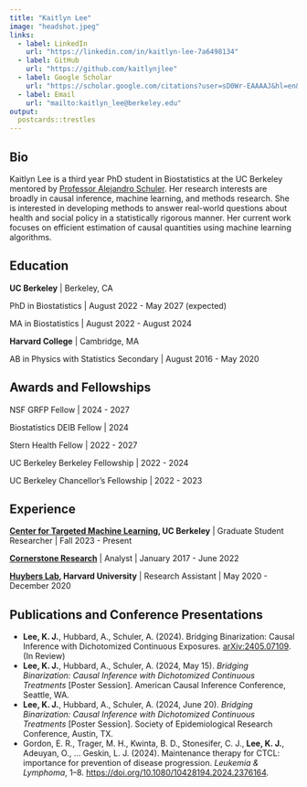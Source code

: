 ```yaml
---
title: "Kaitlyn Lee"
image: "headshot.jpeg"
links:
  - label: LinkedIn
    url: "https://linkedin.com/in/kaitlyn-lee-7a6498134"
  - label: GitHub
    url: "https://github.com/kaitlynjlee"
  - label: Google Scholar
    url: "https://scholar.google.com/citations?user=sD0Wr-EAAAAJ&hl=en&oi=ao"
  - label: Email
    url: "mailto:kaitlyn_lee@berkeley.edu"
output:
  postcards::trestles
---
```

 
## Bio

Kaitlyn Lee is a third year PhD student in Biostatistics at the UC Berkeley mentored by 
[Professor Alejandro Schuler](https://ctml.berkeley.edu/people/alejandro-schuler-phd). Her research interests are 
broadly in causal inference, machine learning, and methods research. She is 
interested in developing methods to answer real-world questions about health and 
social policy in a statistically rigorous manner. Her current work focuses on 
efficient estimation of causal quantities using machine learning algorithms.

## Education

**UC Berkeley** | Berkeley, CA

PhD in Biostatistics | August 2022 - May 2027 (expected)

MA in Biostatistics | August 2022 - August 2024


**Harvard College** | Cambridge, MA

AB in Physics with Statistics Secondary | August 2016 - May 2020

## Awards and Fellowships

NSF GRFP Fellow | 2024 - 2027

Biostatistics DEIB Fellow | 2024

Stern Health Fellow | 2022 - 2027

UC Berkeley Berkeley Fellowship | 2022 - 2024

UC Berkeley Chancellor's Fellowship | 2022 - 2023

## Experience

[**Center for Targeted Machine Learning**](https://ctml.berkeley.edu)**, UC Berkeley** | Graduate Student Researcher | Fall 2023 - Present

[**Cornerstone Research**](https://www.cornerstone.com) | Analyst | January 2017 - June 2022

[**Huybers Lab**](https://phuybers.sites.fas.harvard.edu)**, Harvard University** | Research Assistant | May 2020 - December 2020

## Publications and Conference Presentations

-	**Lee, K. J.**, Hubbard, A., Schuler, A. (2024). Bridging Binarization: Causal Inference with Dichotomized Continuous Exposures. [arXiv:2405.07109](https://arxiv.org/abs/2405.07109). (In Review)
-	**Lee, K. J.**, Hubbard, A., Schuler, A. (2024, May 15). *Bridging Binarization: Causal Inference with Dichotomized Continuous Treatments* [Poster Session]. American Causal Inference Conference, Seattle, WA.
-	**Lee, K. J.**, Hubbard, A., Schuler, A. (2024, June 20). *Bridging Binarization: Causal Inference with Dichotomized Continuous Treatments* [Poster Session]. Society of Epidemiological Research Conference, Austin, TX.
-	Gordon, E. R., Trager, M. H., Kwinta, B. D., Stonesifer, C. J., **Lee, K. J.**, Adeuyan, O., … Geskin, L. J. (2024). Maintenance therapy for CTCL: importance for prevention of disease progression. *Leukemia & Lymphoma*, 1–8. [https://doi.org/10.1080/10428194.2024.2376164](https://doi.org/10.1080/10428194.2024.2376164).
